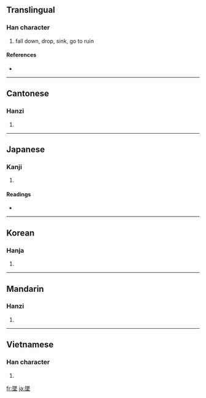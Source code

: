{{see|坠}}
==Translingual==

===Han character===
{{Han char|rn=32|rad=土|as=12|sn=15|four=7810<sub>4</sub>|canj=弓人土 (NOG)|ids=⿱[[隊]][[土]]}}

# fall down, drop, sink, go to ruin

====References====
* {{Han ref|kx=0238.220|dkj=05451|dj=0477.070|hdz=10484.060|uh=589C|ud=22684|bh=BC59|bd=48217}}

----

==Cantonese==

===Hanzi===
{{yue-hanzi|jyut=|y=jui6}}

# {{defn|Cantonese|sort=土12}}

----

==Japanese==

===Kanji===
{{ja-kanji|grade=c|rs=土12}}

# {{defn|Japanese}}

====Readings====
* {{ja-readings|on=[[つい]] (tsui)|kun=[[おちる]] (ochiru)}}

----

==Korean==

===Hanja===
{{ko-hanja|hangeul=추|rv=chu|mr=ch'u}}

# {{defn|Korean|sort=土12}}

----

==Mandarin==

===Hanzi===
{{cmn-hanzi|sim=坠|pin=[[zhuì]] ([[zhui4]])|wg=chui<sup>4</sup>}}

# {{defn|Mandarin|sort=土12}}

----

==Vietnamese==

===Han character===
{{vi-hantu|[[trụy]], [[truỵ]], [[đụi]]|rs=土12}}

# {{defn|Vietnamese|sort=土12}}

[[fr:墜]]
[[ja:墜]]